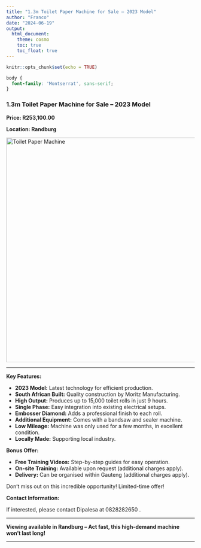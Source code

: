 ```yaml
---
title: "1.3m Toilet Paper Machine for Sale – 2023 Model"
author: "Franco"
date: "2024-06-19"
output:
  html_document:
    theme: cosmo
    toc: true
    toc_float: true
---
```


```r
knitr::opts_chunk$set(echo = TRUE)
```



```css
body {
  font-family: 'Montserrat', sans-serif;
}
```

### 1.3m Toilet Paper Machine for Sale – 2023 Model

**Price: R253,100.00**

**Location: Randburg**

<img src="https://drive.google.com/uc?export=view&id=13H4DV1O1RaNStpjUb8Oyn0TaczFOrzAS" alt="Toilet Paper Machine" width="600" />



---

**Key Features:**

- **2023 Model:** Latest technology for efficient production.
- **South African Built:** Quality construction by Moritz Manufacturing.
- **High Output:** Produces up to 15,000 toilet rolls in just 9 hours.
- **Single Phase:** Easy integration into existing electrical setups.
- **Embosser Diamond:** Adds a professional finish to each roll.
- **Additional Equipment:** Comes with a bandsaw and sealer machine.
- **Low Mileage:** Machine was only used for a few months, in excellent condition.
- **Locally Made:** Supporting local industry.

**Bonus Offer:**

- **Free Training Videos:** Step-by-step guides for easy operation.
- **On-site Training:** Available upon request (additional charges apply).
- **Delivery:** Can be organised within Gauteng (additional charges apply).

Don't miss out on this incredible opportunity! Limited-time offer!

**Contact Information:**

If interested, please contact Dipalesa at 0828282650 .

---

**Viewing available in Randburg – Act fast, this high-demand machine won't last long!**

---



